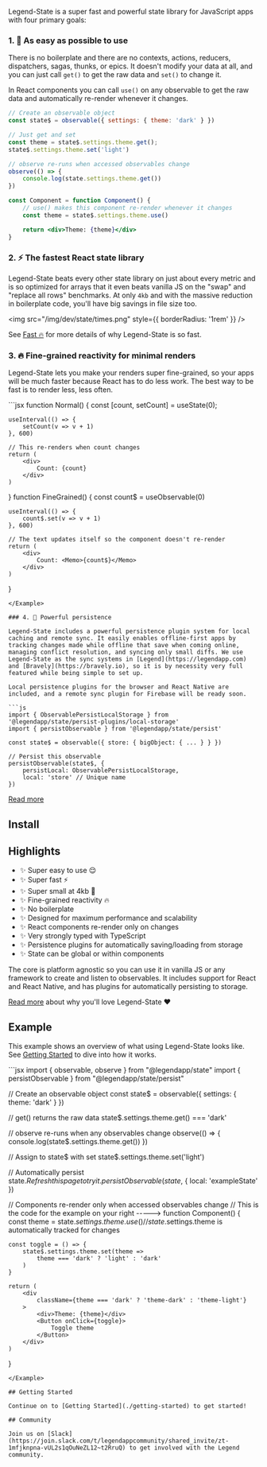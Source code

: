 Legend-State is a super fast and powerful state library for JavaScript apps with four primary goals:

### 1. <span className="text-lg">🦄</span> As easy as possible to use

There is no boilerplate and there are no contexts, actions, reducers, dispatchers, sagas, thunks, or epics. It doesn't modify your data at all, and you can just call `get()` to get the raw data and `set()` to change it.

In React components you can call `use()` on any observable to get the raw data and automatically re-render whenever it changes.

```jsx
// Create an observable object
const state$ = observable({ settings: { theme: 'dark' } })

// Just get and set
const theme = state$.settings.theme.get();
state$.settings.theme.set('light')

// observe re-runs when accessed observables change
observe(() => {
    console.log(state.settings.theme.get())
})

const Component = function Component() {
    // use() makes this component re-render whenever it changes
    const theme = state$.settings.theme.use()

    return <div>Theme: {theme}</div>
}
```

### 2. <span className="text-lg">⚡️</span> The fastest React state library

Legend-State beats every other state library on just about every metric and is so optimized for arrays that it even beats vanilla JS on the "swap" and "replace all rows" benchmarks. At only `4kb` and with the massive reduction in boilerplate code, you'll have big savings in file size too.

<img src="/img/dev/state/times.png" style={{ borderRadius: '1rem' }} />

See [Fast 🔥](./fast) for more details of why Legend-State is so fast.

### 3. 🔥 Fine-grained reactivity for minimal renders

Legend-State lets you make your renders super fine-grained, so your apps will be much faster because React has to do less work. The best way to be fast is to render less, less often.

<Example name="Primitive">
```jsx
function Normal() {
    const [count, setCount] = useState(0);

    useInterval(() => {
        setCount(v => v + 1)
    }, 600)

    // This re-renders when count changes
    return (
        <div>
            Count: {count}
        </div>
    )
}
function FineGrained() {
    const count$ = useObservable(0)

    useInterval(() => {
        count$.set(v => v + 1)
    }, 600)

    // The text updates itself so the component doesn't re-render
    return (
        <div>
            Count: <Memo>{count$}</Memo>
        </div>
    )
}
```
</Example>

### 4. 💾 Powerful persistence

Legend-State includes a powerful persistence plugin system for local caching and remote sync. It easily enables offline-first apps by tracking changes made while offline that save when coming online, managing conflict resolution, and syncing only small diffs. We use Legend-State as the sync systems in [Legend](https://legendapp.com) and [Bravely](https://bravely.io), so it is by necessity very full featured while being simple to set up.

Local persistence plugins for the browser and React Native are included, and a remote sync plugin for Firebase will be ready soon.

```js
import { ObservablePersistLocalStorage } from '@legendapp/state/persist-plugins/local-storage'
import { persistObservable } from '@legendapp/state/persist'

const state$ = observable({ store: { bigObject: { ... } } })

// Persist this observable
persistObservable(state$, {
    persistLocal: ObservablePersistLocalStorage,
    local: 'store' // Unique name
})
```

[Read more](./persistence)

## Install

<Install name="@legendapp/state" uid="introduction" />

## Highlights
- ✨ Super easy to use 😌
- ✨ Super fast ⚡️
- ✨ Super small at 4kb 🐥
- ✨ Fine-grained reactivity 🔥
- ✨ No boilerplate
- ✨ Designed for maximum performance and scalability
- ✨ React components re-render only on changes
- ✨ Very strongly typed with TypeScript
- ✨ Persistence plugins for automatically saving/loading from storage
- ✨ State can be global or within components

The core is platform agnostic so you can use it in vanilla JS or any framework to create and listen to observables. It includes support for React and React Native, and has plugins for automatically persisting to storage.

[Read more](./why) about why you'll love Legend-State ❤️

## Example

This example shows an overview of what using Legend-State looks like. See [Getting Started](./getting-started) to dive into how it works.

<Example name="Intro">
```jsx
import { observable, observe } from "@legendapp/state"
import { persistObservable } from "@legendapp/state/persist"

// Create an observable object
const state$ = observable({ settings: { theme: 'dark' } })

// get() returns the raw data
state$.settings.theme.get() === 'dark'

// observe re-runs when any observables change
observe(() => {
    console.log(state$.settings.theme.get())
})

// Assign to state$ with set
state$.settings.theme.set('light')

// Automatically persist state$. Refresh this page to try it.
persistObservable(state$, { local: 'exampleState' })

// Components re-render only when accessed observables change
// This is the code for the example on your right ----->
function Component() {
    const theme = state$.settings.theme.use()
    // state$.settings.theme is automatically tracked for changes

    const toggle = () => {
        state$.settings.theme.set(theme =>
            theme === 'dark' ? 'light' : 'dark'
        )
    }

    return (
        <div
            className={theme === 'dark' ? 'theme-dark' : 'theme-light'}
        >
            <div>Theme: {theme}</div>
            <Button onClick={toggle}>
                Toggle theme
            </Button>
        </div>
    )
}
```
</Example>

## Getting Started

Continue on to [Getting Started](./getting-started) to get started!

## Community

Join us on [Slack](https://join.slack.com/t/legendappcommunity/shared_invite/zt-1mfjknpna-vUL2s1qOuNeZL12~t2RruQ) to get involved with the Legend community.
